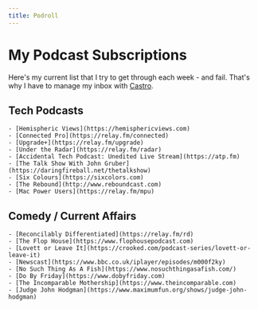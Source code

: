 ```yaml
---
title: Podroll
---
```


# My Podcast Subscriptions

Here's my current list that I try to get through each week - and fail. That's why I have to manage my inbox with [Castro](/my-podcast-player-evolution).

## Tech Podcasts

    - [Hemispheric Views](https://hemisphericviews.com)
    - [Connected Pro](https://relay.fm/connected)
    - [Upgrade+](https://relay.fm/upgrade)
    - [Under the Radar](https://relay.fm/radar)
    - [Accidental Tech Podcast: Unedited Live Stream](https://atp.fm)
    - [The Talk Show With John Gruber](https://daringfireball.net/thetalkshow)
    - [Six Colours](https://sixcolors.com)
    - [The Rebound](http://www.reboundcast.com)
    - [Mac Power Users](https://relay.fm/mpu)


## Comedy / Current Affairs

    - [Reconcilably Differentiated](https://relay.fm/rd)
    - [The Flop House](https://www.flophousepodcast.com)
    - [Lovett or Leave It](https://crooked.com/podcast-series/lovett-or-leave-it)
    - [Newscast](https://www.bbc.co.uk/iplayer/episodes/m000f2ky)
    - [No Such Thing As A Fish](https://www.nosuchthingasafish.com/)
    - [Do By Friday](https://www.dobyfriday.com)
    - [The Incomparable Mothership](https://www.theincomparable.com)
    - [Judge John Hodgman](https://www.maximumfun.org/shows/judge-john-hodgman)
